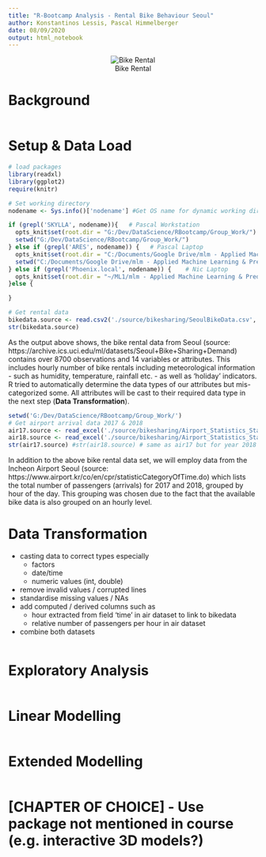 ```yaml
---
title: "R-Bootcamp Analysis - Rental Bike Behaviour Seoul"
author: Konstantinos Lessis, Pascal Himmelberger
date: 08/09/2020
output: html_notebook
---
```

<center>
![Bike Rental](./img/rental.jpg)
</center>

# Background

```r

```

# Setup & Data Load

```r
# load packages
library(readxl)
library(ggplot2)
require(knitr)

# Set working directory
nodename <- Sys.info()['nodename'] #Get OS name for dynamic working directory setting

if (grepl('SKYLLA', nodename)){   # Pascal Workstation
  opts_knit$set(root.dir = "G:/Dev/DataScience/RBootcamp/Group_Work/")
  setwd("G:/Dev/DataScience/RBootcamp/Group_Work/")
} else if (grepl('ARES', nodename)) {   # Pascal Laptop
  opts_knit$set(root.dir = "C:/Documents/Google Drive/mlm - Applied Machine Learning & Predictive Modelling")
  setwd("C:/Documents/Google Drive/mlm - Applied Machine Learning & Predictive Modelling")
} else if (grepl('Phoenix.local', nodename)) {    # Nic Laptop
  opts_knit$set(root.dir = "~/ML1/mlm - Applied Machine Learning & Predictive Modelling")
}else {

}

# Get rental data
bikedata.source <- read.csv2('./source/bikesharing/SeoulBikeData.csv', sep=c(','))
str(bikedata.source)
```
As the output above shows, the bike rental data from Seoul (source: https://archive.ics.uci.edu/ml/datasets/Seoul+Bike+Sharing+Demand) contains over 8700 observations and 14 variables or attributes. This includes hourly number of bike rentals including meteorological information - such as humidity, temperature, rainfall etc. -  as well as 'holiday' indicators.
R tried to automatically determine the data types of our attributes but mis-categorized some. All attributes will be cast to their required data type in the next step (**Data Transformation**).

```r
setwd('G:/Dev/DataScience/RBootcamp/Group_Work/')
# Get airport arrival data 2017 & 2018
air17.source <- read_excel('./source/bikesharing/Airport_Statistics_Stat_by_Time_of_Day_201701_201712_edited.xls', sheet = 1)
air18.source <- read_excel('./source/bikesharing/Airport_Statistics_Stat_by_Time_of_Day_201801_201812_edited.xls', sheet = 1)
str(air17.source) #str(air18.source) # same as air17 but for year 2018

```
In addition to the above bike rental data set, we will employ data from the Incheon Airport Seoul (source: https://www.airport.kr/co/en/cpr/statisticCategoryOfTime.do) which lists the total number of passengers (arrivals) for 2017 and 2018, grouped by hour of the day. This grouping was chosen due to the fact that the available bike data is also grouped on an hourly level.


# Data Transformation

* casting data to correct types especially
    + factors
    + date/time
    + numeric values (int, double)
* remove invalid values / corrupted lines
* standardise missing values / NAs
* add computed / derived columns such as
    + hour extracted from field 'time' in air dataset to link to bikedata
    + relative number of passengers per hour in air dataset
* combine both datasets


```r

```

# Exploratory Analysis
```r

```

# Linear Modelling

```r

```

# Extended Modelling
```r

```

# [CHAPTER OF CHOICE] - Use package not mentioned in course (e.g. interactive 3D models?)
```r

```
